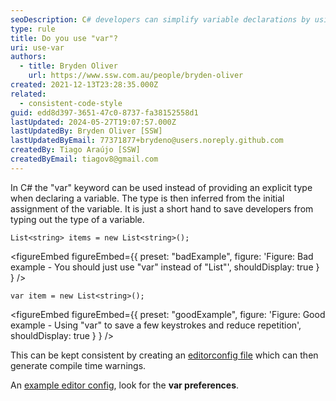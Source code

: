 ```yaml
---
seoDescription: C# developers can simplify variable declarations by using the "var" keyword to infer the type from the initial assignment.
type: rule
title: Do you use "var"?
uri: use-var
authors:
  - title: Bryden Oliver
    url: https://www.ssw.com.au/people/bryden-oliver
created: 2021-12-13T23:28:35.000Z
related:
  - consistent-code-style
guid: edd8d397-3651-47c0-8737-fa38152558d1
lastUpdated: 2024-05-27T19:07:57.000Z
lastUpdatedBy: Bryden Oliver [SSW]
lastUpdatedByEmail: 77371877+brydeno@users.noreply.github.com
createdBy: Tiago Araújo [SSW]
createdByEmail: tiagov8@gmail.com
---
```


In C# the "var" keyword can be used instead of providing an explicit type when declaring a variable. The type is then inferred from the initial assignment of the variable.
It is just a short hand to save developers from typing out the type of a variable.

```
List<string> items = new List<string>();
```

<figureEmbed figureEmbed={{
  preset: "badExample",
  figure: 'Figure: Bad example - You should just use "var" instead of "List<string>"',
  shouldDisplay: true
} } />


```
var item = new List<string>();
```

<figureEmbed figureEmbed={{
  preset: "goodExample",
  figure: 'Figure: Good example - Using "var" to save a few keystrokes and reduce repetition',
  shouldDisplay: true
} } />


This can be kept consistent by creating an [editorconfig file](/consistent-code-style) which can then generate compile time warnings.

An [example editor config](https://github.com/SSWConsulting/SSW.CleanArchitecture/blob/main/.editorconfig), look for the **var preferences**.
